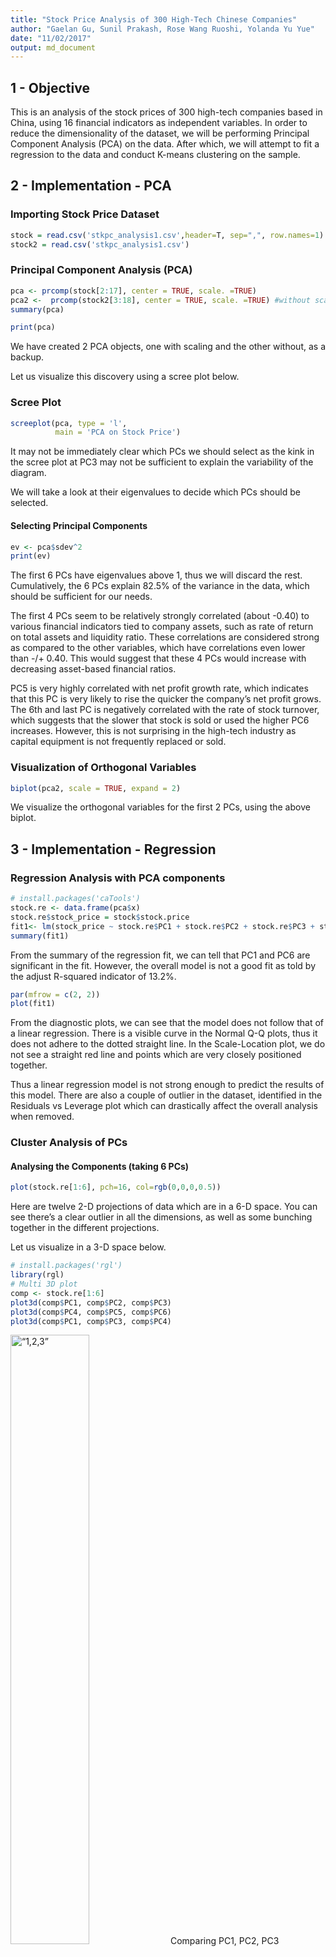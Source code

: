 ```yaml
---
title: "Stock Price Analysis of 300 High-Tech Chinese Companies"
author: "Gaelan Gu, Sunil Prakash, Rose Wang Ruoshi, Yolanda Yu Yue"
date: "11/02/2017"
output: md_document
---
```


1 - Objective
----------------

This is an analysis of the stock prices of 300 high-tech companies based in China, using 16 financial indicators as independent variables. In order to reduce the dimensionality of the dataset, we will be performing Principal Component Analysis (PCA) on the data. After which, we will attempt to fit a regression to the data and conduct K-means clustering on the sample.

2 - Implementation - PCA
----------------

### Importing Stock Price Dataset
```r
stock = read.csv('stkpc_analysis1.csv',header=T, sep=",", row.names=1)
stock2 = read.csv('stkpc_analysis1.csv')
```
### Principal Component Analysis (PCA)
```r

pca <- prcomp(stock[2:17], center = TRUE, scale. =TRUE)
pca2 <-  prcomp(stock2[3:18], center = TRUE, scale. =TRUE) #without scaling
summary(pca)

print(pca)
```
We have created 2 PCA objects, one with scaling and the other without, as a backup.

Let us visualize this discovery using a scree plot below.

### Scree Plot 
```r
screeplot(pca, type = 'l',
          main = 'PCA on Stock Price')
```

It may not be immediately clear which PCs we should select as the kink in the scree plot at PC3 may not be sufficient to explain the variability of the diagram. 

We will take a look at their eigenvalues to decide which PCs should be selected.

#### Selecting Principal Components
```r
ev <- pca$sdev^2
print(ev)
```

The first 6 PCs have eigenvalues above 1, thus we will discard the rest. Cumulatively, the 6 PCs explain 82.5% of the variance in the data, which should be sufficient for our needs.

The first 4 PCs seem to be relatively strongly correlated (about -0.40) to various financial indicators tied to company assets, such as rate of return on total assets and liquidity ratio. These correlations are considered strong as compared to the other variables, which have correlations even lower than -/+ 0.40. This would suggest that these 4 PCs would increase with decreasing asset-based financial ratios.

PC5 is very highly correlated with net profit growth rate, which indicates that this PC is very likely to rise the quicker the company's net profit grows. The 6th and last PC is negatively correlated with the rate of stock turnover, which suggests that the slower that stock is sold or used the higher PC6 increases. However, this is not surprising in the high-tech industry as capital equipment is not frequently replaced or sold.


### Visualization of Orthogonal Variables
```r
biplot(pca2, scale = TRUE, expand = 2)
```
We visualize the orthogonal variables for the first 2 PCs, using the above biplot.

3 - Implementation - Regression
----------------

### Regression Analysis with PCA components
```r
# install.packages('caTools')
stock.re <- data.frame(pca$x)
stock.re$stock_price = stock$stock.price
fit1<- lm(stock_price ~ stock.re$PC1 + stock.re$PC2 + stock.re$PC3 + stock.re$PC4 + stock.re$PC5 + stock.re$PC6, data=stock.re)
summary(fit1)
```
From the summary of the regression fit, we can tell that PC1 and PC6 are significant in the fit. However, the overall model is not a good fit as told by the adjust R-squared indicator of 13.2%.

```r
par(mfrow = c(2, 2))
plot(fit1)
```
From the diagnostic plots, we can see that the model does not follow that of a linear regression. There is a visible curve in the Normal Q-Q plots, thus it does not adhere to the dotted straight line. In the Scale-Location plot, we do not see a straight red line and points which are very closely positioned together.

Thus a linear regression model is not strong enough to predict the results of this model. There are also a couple of outlier in the dataset, identified in the Residuals vs Leverage plot which can drastically affect the overall analysis when removed.


### Cluster Analysis of PCs

#### Analysing the Components (taking 6 PCs)
```r
plot(stock.re[1:6], pch=16, col=rgb(0,0,0,0.5))
```
Here are twelve 2-D projections of data which are in a 6-D space. You can see there’s a clear outlier in all the dimensions, as well as some bunching together in the different projections.

Let us visualize in a 3-D space below.
 
```r
# install.packages('rgl')
library(rgl)
# Multi 3D plot
comp <- stock.re[1:6]
plot3d(comp$PC1, comp$PC2, comp$PC3)
plot3d(comp$PC4, comp$PC5, comp$PC6)
plot3d(comp$PC1, comp$PC3, comp$PC4)
```

!["1,2,3"](comp$PC1-comp$PC2-comp$PC3.png){ width=50% }
Comparing PC1, PC2, PC3

!["4,5,6"](comp$PC4-comp$PC5-comp$PC6.png){ width=50% }
Comparing PC4, PC5, PC6

!["1,3,4"](comp$PC1-comp$PC3-comp$PC4.png){ width=50% }
Comparing PC1, PC3 and PC4

#### K-mean Clustering

```r
# Reset Within-Cluster Sum of Squares
wcss = vector()
# Determine number of clusters
for (i in 1:10) wcss[i] = sum(kmeans(stock[2:17], i)$withinss)
plot(1:10, wcss, type = 'b', 
     main = paste('Clusters of Companies'), 
     xlab = 'Number of clusters',
     ylab = 'WCSS')
```
So here we can see that the “elbow” in the scree plot is at k = 4, so we apply the k-means clustering function with k = 4 and plot.

```r
# Apply k-means with k=4
comp = stock.re[1:6]
k <- kmeans(comp, 4, nstart=25, iter.max=1000)
library(RColorBrewer)
library(scales)
palette(alpha(brewer.pal(9,'Set1'), 0.5))
plot(comp[1:6], col=k$clust, pch=16)
```
Here, few outliers, with 2 and 3. Lets visualize with 3d plot

```r
plot3d(comp$PC1, comp$PC2, comp$PC3, col=k$clust)
plot3d(comp$PC4, comp$PC5, comp$PC6, col=k$clust)
```
!["1,3,4"](comp$PC1-comp$PC2-comp$PC3-clust.png){ width=50% }
Comparing PC1, PC2 and PC3 with K-mean clustering

!["1,3,4"](comp$PC4-comp$PC5-comp$PC6-clust.png){ width=50% }
Comparing PC4, PC5 and PC6 with K-mean clustering

#### Naming the clusters

```r
#Sorting based on cluster sizes
table(k$clust)
clust <- names(sort(table(k$clust)))
clust
head(k$clust)

hist(k$clust)

```
We Can Categorize different Clusters as

1. Enery Companies -  109 companies
2. Techonology Companies - 128 companies
3. PhotoElectric Companies - 1 Company
4. Raw Material Companies - 80 Companies



Generate report
rmarkdown::render(
  input="stock.Rmd", 
  output_format="md_document", 
  output_file="README.md"
) 

